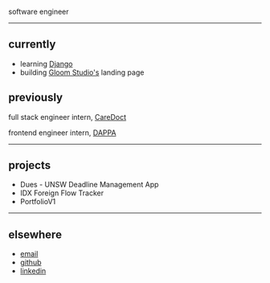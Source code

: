 software engineer

---

## currently

- learning [Django](https://www.djangoproject.com/)
- building [Gloom Studio's]() landing page

## previously

full stack engineer intern, [CareDoct](https://caredoct.com/)

frontend engineer intern, [DAPPA](https://dappa.fashion/)

---

## projects

<ul className="flex flex-col text-sm [&_*]:font-normal">
  <li>
    <CustomLink href="https://dues-deploy.vercel.app/">
      Dues - UNSW Deadline Management App
    </CustomLink>
  </li>
  <li>
    <CustomLink href="https://convo-ai.cc">IDX Foreign Flow Tracker</CustomLink>
  </li>
  <li>
    <CustomLink href="https://hansreynaldi.com/">PortfolioV1</CustomLink>
  </li>
</ul>

---

## elsewhere

- [email](mailto:hanskr7882@gmail.com)
- [github](https://www.github.com/koalacapek)
- [linkedin](https://www.linkedin.com/in/hans-kristian-reynaldi/)
